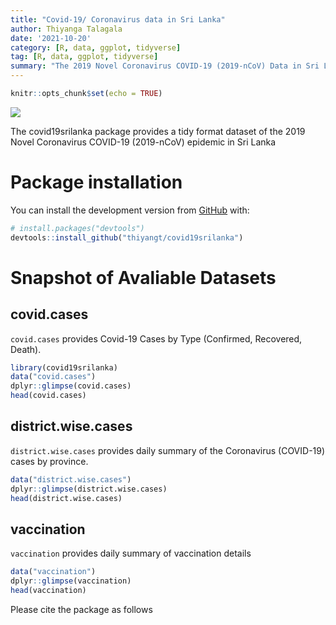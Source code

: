```yaml
---
title: "Covid-19/ Coronavirus data in Sri Lanka"
author: Thiyanga Talagala
date: '2021-10-20'
category: [R, data, ggplot, tidyverse]
tag: [R, data, ggplot, tidyverse]
summary: "The 2019 Novel Coronavirus COVID-19 (2019-nCoV) Data in Sri Lanka"
---
```


```r
knitr::opts_chunk$set(echo = TRUE)
```

![](https://github.com/thiyangt/covid19srilanka/blob/main/man/figures/hex.png?raw=true)

The covid19srilanka package provides a tidy format dataset of the 2019 Novel Coronavirus COVID-19 (2019-nCoV) epidemic in Sri Lanka

# Package installation


You can install the development version from [GitHub](https://github.com/thiyangt/covid19srilanka) with:

```r
# install.packages("devtools")
devtools::install_github("thiyangt/covid19srilanka")
```

# Snapshot of Avaliable Datasets

## covid.cases

`covid.cases` provides Covid-19 Cases by Type (Confirmed, Recovered, Death).

```r
library(covid19srilanka)
data("covid.cases")
dplyr::glimpse(covid.cases)
head(covid.cases)
```

## district.wise.cases

`district.wise.cases` provides daily summary of the Coronavirus (COVID-19) cases by province.

```r
data("district.wise.cases")
dplyr::glimpse(district.wise.cases)
head(district.wise.cases)
```

## vaccination

`vaccination` provides daily summary of vaccination details

```r
data("vaccination")
dplyr::glimpse(vaccination)
head(vaccination)
```

Please cite the package as follows
